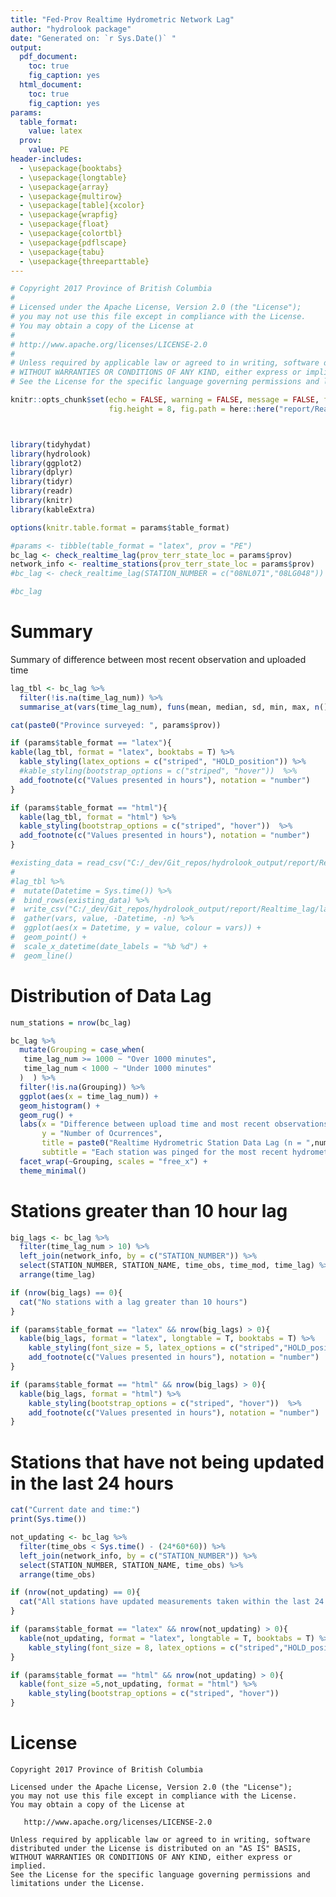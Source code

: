 ```yaml
---
title: "Fed-Prov Realtime Hydrometric Network Lag"
author: "hydrolook package"
date: "Generated on: `r Sys.Date()` "
output:
  pdf_document:
    toc: true
    fig_caption: yes
  html_document:
    toc: true
    fig_caption: yes
params:
  table_format:
    value: latex
  prov:
    value: PE
header-includes:
  - \usepackage{booktabs}
  - \usepackage{longtable}
  - \usepackage{array}
  - \usepackage{multirow}
  - \usepackage[table]{xcolor}
  - \usepackage{wrapfig}
  - \usepackage{float}
  - \usepackage{colortbl}
  - \usepackage{pdflscape}
  - \usepackage{tabu}
  - \usepackage{threeparttable}
---
```


```r
# Copyright 2017 Province of British Columbia
# 
# Licensed under the Apache License, Version 2.0 (the "License");
# you may not use this file except in compliance with the License.
# You may obtain a copy of the License at
# 
# http://www.apache.org/licenses/LICENSE-2.0
# 
# Unless required by applicable law or agreed to in writing, software distributed under the License is distributed on an "AS IS" BASIS,
# WITHOUT WARRANTIES OR CONDITIONS OF ANY KIND, either express or implied.
# See the License for the specific language governing permissions and limitations under the License.

knitr::opts_chunk$set(echo = FALSE, warning = FALSE, message = FALSE, fig.width = 8, 
                      fig.height = 8, fig.path = here::here("report/Realtime_lag"))



library(tidyhydat)
library(hydrolook)
library(ggplot2)
library(dplyr)
library(tidyr)
library(readr)
library(knitr)
library(kableExtra)

options(knitr.table.format = params$table_format) 

```


```r
#params <- tibble(table_format = "latex", prov = "PE")
bc_lag <- check_realtime_lag(prov_terr_state_loc = params$prov)
network_info <- realtime_stations(prov_terr_state_loc = params$prov)
#bc_lag <- check_realtime_lag(STATION_NUMBER = c("08NL071","08LG048"))

#bc_lag
```

# Summary
Summary of difference between most recent observation and uploaded time
```r
lag_tbl <- bc_lag %>%
  filter(!is.na(time_lag_num)) %>%
  summarise_at(vars(time_lag_num), funs(mean, median, sd, min, max, n()))

cat(paste0("Province surveyed: ", params$prov))

if (params$table_format == "latex"){
kable(lag_tbl, format = "latex", booktabs = T) %>%
  kable_styling(latex_options = c("striped", "HOLD_position")) %>%
  #kable_styling(bootstrap_options = c("striped", "hover"))  %>%
  add_footnote(c("Values presented in hours"), notation = "number")
}

if (params$table_format == "html"){
  kable(lag_tbl, format = "html") %>%
  kable_styling(bootstrap_options = c("striped", "hover"))  %>%
  add_footnote(c("Values presented in hours"), notation = "number")
}

```

```r
#existing_data = read_csv("C:/_dev/Git_repos/hydrolook_output/report/Realtime_lag/lag_record.csv")
#
#lag_tbl %>%
#  mutate(Datetime = Sys.time()) %>%
#  bind_rows(existing_data) %>%
#  write_csv("C:/_dev/Git_repos/hydrolook_output/report/Realtime_lag/lag_record.csv") %>%
#  gather(vars, value, -Datetime, -n) %>%
#  ggplot(aes(x = Datetime, y = value, colour = vars)) +
#  geom_point() +
#  scale_x_datetime(date_labels = "%b %d") +
#  geom_line()
```


# Distribution of Data Lag
```r
num_stations = nrow(bc_lag)

bc_lag %>%
  mutate(Grouping = case_when(
   time_lag_num >= 1000 ~ "Over 1000 minutes", 
   time_lag_num < 1000 ~ "Under 1000 minutes"
  )  ) %>%
  filter(!is.na(Grouping)) %>%
  ggplot(aes(x = time_lag_num)) +
  geom_histogram() +
  geom_rug() +
  labs(x = "Difference between upload time and most recent observations (minutes)",
       y = "Number of Ocurrences",
       title = paste0("Realtime Hydrometric Station Data Lag (n = ",num_stations,")"),
       subtitle = "Each station was pinged for the most recent hydrometric observation. The difference between this value and the time of data upload is considered the lag time" ) +
  facet_wrap(~Grouping, scales = "free_x") +
  theme_minimal()
```

# Stations greater than 10 hour lag
```r
big_lags <- bc_lag %>%
  filter(time_lag_num > 10) %>%
  left_join(network_info, by = c("STATION_NUMBER")) %>%
  select(STATION_NUMBER, STATION_NAME, time_obs, time_mod, time_lag) %>%
  arrange(time_lag)

if (nrow(big_lags) == 0){
  cat("No stations with a lag greater than 10 hours")
}

if (params$table_format == "latex" && nrow(big_lags) > 0){
  kable(big_lags, format = "latex", longtable = T, booktabs = T) %>%
    kable_styling(font_size = 5, latex_options = c("striped","HOLD_position","repeat_header")) %>%
    add_footnote(c("Values presented in hours"), notation = "number")
}

if (params$table_format == "html" && nrow(big_lags) > 0){
  kable(big_lags, format = "html") %>%
    kable_styling(bootstrap_options = c("striped", "hover"))  %>%
    add_footnote(c("Values presented in hours"), notation = "number")
}
```

# Stations that have not being updated in the last 24 hours
```r
cat("Current date and time:")
print(Sys.time())

not_updating <- bc_lag %>%
  filter(time_obs < Sys.time() - (24*60*60)) %>%
  left_join(network_info, by = c("STATION_NUMBER")) %>%
  select(STATION_NUMBER, STATION_NAME, time_obs) %>%
  arrange(time_obs)

if (nrow(not_updating) == 0){
  cat("All stations have updated measurements taken within the last 24 hours")
}

if (params$table_format == "latex" && nrow(not_updating) > 0){
  kable(not_updating, format = "latex", longtable = T, booktabs = T) %>%
    kable_styling(font_size = 8, latex_options = c("striped","HOLD_position","repeat_header")) 
}

if (params$table_format == "html" && nrow(not_updating) > 0){
  kable(font_size =5,not_updating, format = "html") %>%
    kable_styling(bootstrap_options = c("striped", "hover")) 
}
```

# License

    Copyright 2017 Province of British Columbia

    Licensed under the Apache License, Version 2.0 (the "License");
    you may not use this file except in compliance with the License.
    You may obtain a copy of the License at 

       http://www.apache.org/licenses/LICENSE-2.0

    Unless required by applicable law or agreed to in writing, software
    distributed under the License is distributed on an "AS IS" BASIS,
    WITHOUT WARRANTIES OR CONDITIONS OF ANY KIND, either express or implied.
    See the License for the specific language governing permissions and
    limitations under the License.
